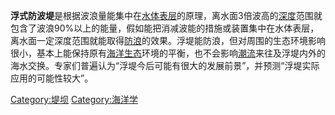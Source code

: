 {{unreferenced|time=2012-07-19T04:27:31+00:00}}
'''浮式防波堤'''是根据波浪量能集中在[[水体表层|水体表层]]的原理，离水面3倍波高的[[深度|深度]]范围就包含了波浪90%以上的能量，假如能把消减波能的措施或装置集中在水体表层，离水面一定深度范围就能取得[[防浪|防浪]]的效果。浮堤能防浪，但对周围的生态环境影响很小，基本上能保持原有[[海洋生态|海洋生态]]环境的平衡，也不会影响[[潮流|潮流]]来往及浮堤内外的海水交换。专家们普遍认为“浮堤今后可能有很大的发展前景”，并预测“浮堤实际应用的可能性较大”。

[[Category:堤坝|Category:堤坝]]
[[Category:海洋学|Category:海洋学]]